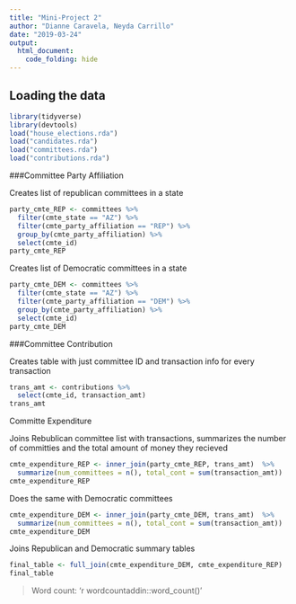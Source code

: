 ```yaml
---
title: "Mini-Project 2"
author: "Dianne Caravela, Neyda Carrillo"
date: "2019-03-24"
output: 
  html_document:
    code_folding: hide
---
```


## Loading the data

```r
library(tidyverse)
library(devtools)
load("house_elections.rda")
load("candidates.rda")
load("committees.rda")
load("contributions.rda")
```

###Committee Party Affiliation 

Creates list of republican committees in a state
```r
party_cmte_REP <- committees %>%
  filter(cmte_state == "AZ") %>%
  filter(cmte_party_affiliation == "REP") %>%
  group_by(cmte_party_affiliation) %>%
  select(cmte_id) 
party_cmte_REP
```

Creates list of Democratic committees in a state
```r
party_cmte_DEM <- committees %>%
  filter(cmte_state == "AZ") %>%
  filter(cmte_party_affiliation == "DEM") %>%
  group_by(cmte_party_affiliation) %>%
  select(cmte_id) 
party_cmte_DEM
```


###Committee Contribution  

Creates table with just committee ID and transaction info for every transaction
```r
trans_amt <- contributions %>%
  select(cmte_id, transaction_amt)
trans_amt
```

Committe Expenditure

Joins Rebublican committee list with transactions, summarizes the number of committies and the total amount of money they recieved
```r
cmte_expenditure_REP <- inner_join(party_cmte_REP, trans_amt)  %>%
  summarize(num_committees = n(), total_cont = sum(transaction_amt))
cmte_expenditure_REP
```

Does the same with Democratic committees
```r
cmte_expenditure_DEM <- inner_join(party_cmte_DEM, trans_amt)  %>%
  summarize(num_committees = n(), total_cont = sum(transaction_amt))
cmte_expenditure_DEM
```

Joins Republican and Democratic summary tables
```r
final_table <- full_join(cmte_expenditure_DEM, cmte_expenditure_REP)
final_table
```

> Word count: 'r wordcountaddin::word_count()'



